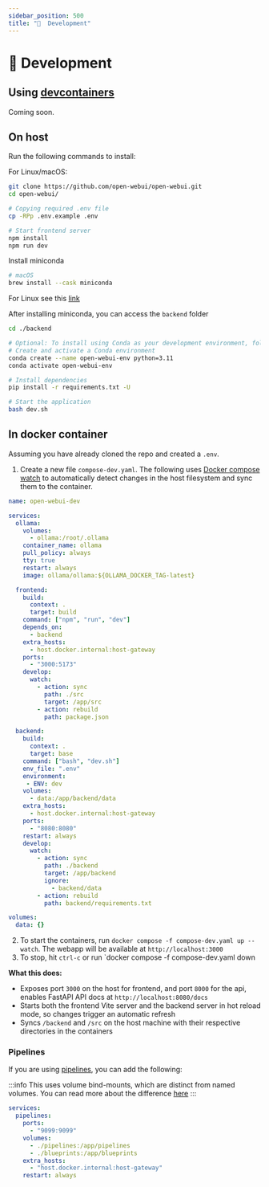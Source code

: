 ```yaml
---
sidebar_position: 500
title: "️🔨  Development"
---
```



<TopBanners />

# ️🔨 Development

## Using [devcontainers](https://docs.github.com/en/codespaces/setting-up-your-project-for-codespaces/adding-a-dev-container-configuration/introduction-to-dev-containers)
Coming soon.

## On host
Run the following commands to install:

For Linux/macOS:
```sh
git clone https://github.com/open-webui/open-webui.git
cd open-webui/

# Copying required .env file
cp -RPp .env.example .env

# Start frontend server
npm install
npm run dev
```

Install miniconda 

```sh
# macOS
brew install --cask miniconda
```

For Linux see this [link](https://docs.conda.io/projects/conda/en/latest/user-guide/install/linux.html)

After installing miniconda, you can access the `backend` folder

```sh
cd ./backend

# Optional: To install using Conda as your development environment, follow these instructions:
# Create and activate a Conda environment
conda create --name open-webui-env python=3.11
conda activate open-webui-env

# Install dependencies
pip install -r requirements.txt -U

# Start the application
bash dev.sh
```

## In docker container
Assuming you have already cloned the repo and created a `.env`.

1. Create a new file `compose-dev.yaml`. The following uses [Docker compose watch](https://docs.docker.com/compose/file-watch/) to automatically detect changes in the host filesystem and sync them to the container. 

```yaml
name: open-webui-dev

services:
  ollama:
    volumes:
      - ollama:/root/.ollama
    container_name: ollama
    pull_policy: always
    tty: true
    restart: always
    image: ollama/ollama:${OLLAMA_DOCKER_TAG-latest}

  frontend:
    build:
      context: .
      target: build
    command: ["npm", "run", "dev"]
    depends_on:
      - backend
    extra_hosts:
      - host.docker.internal:host-gateway
    ports:
      - "3000:5173"
    develop:
      watch:
        - action: sync
          path: ./src
          target: /app/src
        - action: rebuild
          path: package.json

  backend:
    build:
      context: .
      target: base
    command: ["bash", "dev.sh"]
    env_file: ".env"
    environment:
     - ENV: dev
    volumes:
      - data:/app/backend/data
    extra_hosts:
      - host.docker.internal:host-gateway
    ports:
      - "8080:8080"
    restart: always
    develop:
      watch:
        - action: sync
          path: ./backend
          target: /app/backend
          ignore:
            - backend/data
        - action: rebuild
          path: backend/requirements.txt

volumes:
  data: {}
```
2. To start the containers, run `docker compose -f compose-dev.yaml up --watch`. The webapp will be available at `http://localhost:3000`
3. To stop, hit `ctrl-c` or run `docker compose -f compose-dev.yaml down

**What this does:**
- Exposes port `3000` on the host for frontend, and port `8000` for the api, enables FastAPI API docs at `http://localhost:8080/docs`
- Starts both the frontend Vite server and the backend server in hot reload mode, so changes trigger an automatic refresh
- Syncs `/backend` and `/src` on the host machine with their respective directories in the containers

### Pipelines 
If you are using [pipelines](https://docs.openwebui.com/pipelines/), you can add the following:

:::info
This uses volume bind-mounts, which are distinct from named volumes. You can read more about the difference [here](https://docs.docker.com/storage/bind-mounts/)
:::

```yaml
services:
  pipelines:
    ports:
      - "9099:9099"
    volumes:
      - ./pipelines:/app/pipelines
      - ./blueprints:/app/blueprints
    extra_hosts:
      - "host.docker.internal:host-gateway"
    restart: always
```